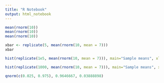 ```yaml
---
title: "R Notebook"
output: html_notebook
---
```


```r
mean(rnorm(10))
mean(rnorm(10))
mean(rnorm(10))
```

```r
xbar <- replicate(5, mean(rnorm(10, mean = 7)))
xbar
```

```r
hist(replicate(1e5, mean(rnorm(10, mean = 7))), main="Sample means", xlab = "mean")
```

```r
hist(replicate(1000, mean(rnorm(10, mean = 7))), main="Sample means", xlab = "mean")
```

```r
qnorm(c(0.025, 0.975), 0.9646667, 0.03888898)
```
